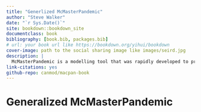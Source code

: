 ```yaml
--- 
title: "Generlized McMasterPandemic"
author: "Steve Walker"
date: "`r Sys.Date()`"
site: bookdown::bookdown_site
documentclass: book
bibliography: [book.bib, packages.bib]
# url: your book url like https://bookdown.org/yihui/bookdown
cover-image: path to the social sharing image like images/seird.jpg
description: |
  McMasterPandemic is a modelling tool that was rapidly developed to provide timely insights into the Covid-19 Pandemic in Canada. We are currently refactoring this tool so that it is faster and more general. This book describes how to use this refactored version of McMasterPandemic.
link-citations: yes
github-repo: canmod/macpan-book
---
```


# Generalized McMasterPandemic
